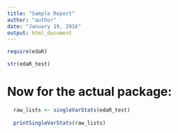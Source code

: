 ```yaml
---
title: "Sample Report"
author: "author"
date: "January 19, 2016"
output: html_document
---
```


```r
require(edaR)

str(edaR_test)

```
# Now for the actual package:


```r
  raw_lists <- singleVarStats(edaR_test) 
  
  printSingleVarStats(raw_lists)

```

